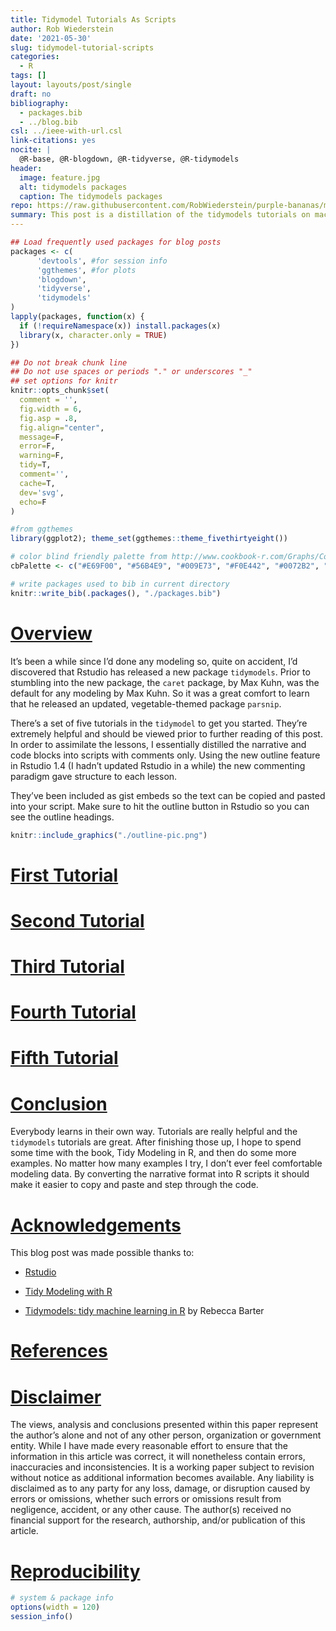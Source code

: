 ```yaml
---
title: Tidymodel Tutorials As Scripts
author: Rob Wiederstein
date: '2021-05-30'
slug: tidymodel-tutorial-scripts
categories:
  - R
tags: []
layout: layouts/post/single
draft: no
bibliography:
  - packages.bib
  - ../blog.bib
csl: ../ieee-with-url.csl
link-citations: yes
nocite: |
  @R-base, @R-blogdown, @R-tidyverse, @R-tidymodels
header:
  image: feature.jpg
  alt: tidymodels packages
  caption: The tidymodels packages
repo: https://raw.githubusercontent.com/RobWiederstein/purple-bananas/main/content/post/2021-05-30-tidymodel-tutorial-scripts/index.Rmd
summary: This post is a distillation of the tidymodels tutorials on machine learning.  Formatting from the original was shortened and converted to a script with comments. Original tutorials are [here](https://www.tidymodels.org). This post is basically my notes from the those tutorials.
---
```



```r
## Load frequently used packages for blog posts
packages <- c(
      'devtools', #for session info
      'ggthemes', #for plots
      'blogdown',
      'tidyverse',
      'tidymodels'
)
lapply(packages, function(x) {
  if (!requireNamespace(x)) install.packages(x)
  library(x, character.only = TRUE)
})
```

```r
## Do not break chunk line
## Do not use spaces or periods "." or underscores "_"
## set options for knitr
knitr::opts_chunk$set(
  comment = '',
  fig.width = 6,
  fig.asp = .8,
  fig.align="center",
  message=F,
  error=F,
  warning=F,
  tidy=T,
  comment='',
  cache=T,
  dev='svg',
  echo=F
)
```

```r
#from ggthemes
library(ggplot2); theme_set(ggthemes::theme_fivethirtyeight())
```

```r
# color blind friendly palette from http://www.cookbook-r.com/Graphs/Colors_(ggplot2)/
cbPalette <- c("#E69F00", "#56B4E9", "#009E73", "#F0E442", "#0072B2", "#D55E00", "#CC79A7", "#000000")
```

```r
# write packages used to bib in current directory
knitr::write_bib(.packages(), "./packages.bib")
```



# [Overview](#overview)

It's been a while since I'd done any modeling so, quite on accident, I'd discovered that Rstudio has released a new package `tidymodels`.  Prior to stumbling into the new package, the `caret` package, by Max Kuhn,  was the default for any modeling by Max Kuhn.  So it was a great comfort to learn that  he released an updated, vegetable-themed package `parsnip`. 

There's a set of five tutorials in the `tidymodel` to get you started. They're extremely helpful and should be viewed prior to further reading of this post.  In order to assimilate the lessons, I essentially distilled the narrative and code blocks into scripts with comments only.  Using the new outline feature in Rstudio 1.4 (I hadn't updated Rstudio in a while) the new commenting paradigm gave structure to each lesson.  

They've been included as gist embeds so the text can be copied and pasted into your script. Make sure to hit the outline button in Rstudio so you can see the outline headings.

```r
knitr::include_graphics("./outline-pic.png")
```


# [First Tutorial](#first)

<script src="https://gist.github.com/RobWiederstein/4b47ffac86d170413c750a43c16ea896.js"></script>

# [Second Tutorial](#second)

<script src="https://gist.github.com/RobWiederstein/bb21985f3998041aeeea7dc2044df1f0.js"></script>

# [Third Tutorial](#third)

<script src="https://gist.github.com/RobWiederstein/8def57b19749f3ee28d926d37407f220.js"></script>

# [Fourth Tutorial](#fourth)

<script src="https://gist.github.com/RobWiederstein/66443eef38a24776327ff994fed375df.js"></script>

# [Fifth Tutorial](#fifth)

<script src="https://gist.github.com/RobWiederstein/a85731e45d6a88cf3496c25b55cf97e4.js"></script>

# [Conclusion](#conclusion)

Everybody learns in their own way.  Tutorials are really helpful and the `tidymodels` tutorials are great.  After finishing those up, I hope to spend some time with the book, Tidy Modeling in R, and then do some more examples.  No matter how many examples I try, I don't ever feel comfortable modeling data. By converting the narrative format into R scripts it should make it easier to copy and paste and step through the code.

# [Acknowledgements](#acknowledge)

This blog post was made possible thanks to:

-  [Rstudio](https://www.rstudio.com)

- [Tidy Modeling with R](https://www.tmwr.org)

-  [Tidymodels: tidy machine learning in R](http://www.rebeccabarter.com/blog/2020-03-25_machine_learning/) by Rebecca Barter

# [References](#reference)

<div id="refs"></div>

# [Disclaimer](#disclaimer)

The views, analysis and conclusions presented within this paper represent the author’s alone and not of any other person, organization or government entity. While I have made every reasonable effort to ensure that the information in this article was correct, it will nonetheless contain errors, inaccuracies and inconsistencies. It is a working paper subject to revision without notice as additional information becomes available. Any liability is disclaimed as to any party for any loss, damage, or disruption caused by errors or omissions, whether such errors or omissions result from negligence, accident, or any other cause. The author(s) received no financial support for the research, authorship, and/or publication of this article.

# [Reproducibility](#reproduce)

```r
# system & package info
options(width = 120)
session_info()
```

